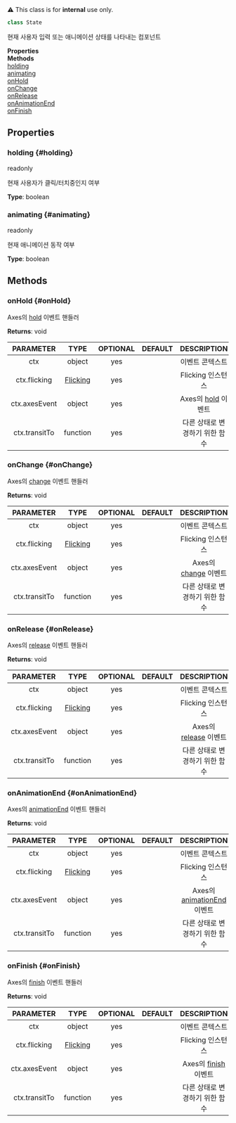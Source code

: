 
<div className="notification is-warning my-2">⚠️ This class is for <strong>internal</strong> use only.</div>

```ts
class State
```
현재 사용자 입력 또는 애니메이션 상태를 나타내는 컴포넌트

<div className="container">
    <div className="row mb-2"><div className="col col--6"><strong>Properties</strong></div><div className="col col--6"><strong>Methods</strong></div></div>
    <div className="row"><div className="col col--6"><a href="#holding">holding</a><br/><a href="#animating">animating</a></div><div className="col col--6"><a href="#onHold">onHold</a><br/><a href="#onChange">onChange</a><br/><a href="#onRelease">onRelease</a><br/><a href="#onAnimationEnd">onAnimationEnd</a><br/><a href="#onFinish">onFinish</a></div></div>
  </div>



## Properties

### holding {#holding}

<div className="bulma-tags">

<span className="bulma-tag is-warning">readonly</span>


</div>

현재 사용자가 클릭/터치중인지 여부

**Type**: boolean
















### animating {#animating}

<div className="bulma-tags">

<span className="bulma-tag is-warning">readonly</span>


</div>

현재 애니메이션 동작 여부

**Type**: boolean
















## Methods

### onHold {#onHold}

<div className="bulma-tags">




</div>

Axes의 [hold](https://naver#github#io/egjs-axes/release/latest/doc/eg#Axes#html#event-hold) 이벤트 핸들러





**Returns**: void




|PARAMETER|TYPE|OPTIONAL|DEFAULT|DESCRIPTION|
|:---:|:---:|:---:|:---:|:---:|
|ctx|object|yes||이벤트 콘텍스트|
|ctx.flicking|[Flicking](Flicking)|yes||Flicking 인스턴스|
|ctx.axesEvent|object|yes||Axes의 [hold](https://naver#github#io/egjs-axes/release/latest/doc/eg#Axes#html#event-hold) 이벤트|
|ctx.transitTo|function|yes||다른 상태로 변경하기 위한 함수|








### onChange {#onChange}

<div className="bulma-tags">




</div>

Axes의 [change](https://naver#github#io/egjs-axes/release/latest/doc/eg#Axes#html#event-change) 이벤트 핸들러





**Returns**: void




|PARAMETER|TYPE|OPTIONAL|DEFAULT|DESCRIPTION|
|:---:|:---:|:---:|:---:|:---:|
|ctx|object|yes||이벤트 콘텍스트|
|ctx.flicking|[Flicking](Flicking)|yes||Flicking 인스턴스|
|ctx.axesEvent|object|yes||Axes의 [change](https://naver#github#io/egjs-axes/release/latest/doc/eg#Axes#html#event-change) 이벤트|
|ctx.transitTo|function|yes||다른 상태로 변경하기 위한 함수|








### onRelease {#onRelease}

<div className="bulma-tags">




</div>

Axes의 [release](https://naver#github#io/egjs-axes/release/latest/doc/eg#Axes#html#event-release) 이벤트 핸들러





**Returns**: void




|PARAMETER|TYPE|OPTIONAL|DEFAULT|DESCRIPTION|
|:---:|:---:|:---:|:---:|:---:|
|ctx|object|yes||이벤트 콘텍스트|
|ctx.flicking|[Flicking](Flicking)|yes||Flicking 인스턴스|
|ctx.axesEvent|object|yes||Axes의 [release](https://naver#github#io/egjs-axes/release/latest/doc/eg#Axes#html#event-release) 이벤트|
|ctx.transitTo|function|yes||다른 상태로 변경하기 위한 함수|








### onAnimationEnd {#onAnimationEnd}

<div className="bulma-tags">




</div>

Axes의 [animationEnd](https://naver#github#io/egjs-axes/release/latest/doc/eg#Axes#html#event-animationEnd) 이벤트 핸들러





**Returns**: void




|PARAMETER|TYPE|OPTIONAL|DEFAULT|DESCRIPTION|
|:---:|:---:|:---:|:---:|:---:|
|ctx|object|yes||이벤트 콘텍스트|
|ctx.flicking|[Flicking](Flicking)|yes||Flicking 인스턴스|
|ctx.axesEvent|object|yes||Axes의 [animationEnd](https://naver#github#io/egjs-axes/release/latest/doc/eg#Axes#html#event-animationEnd) 이벤트|
|ctx.transitTo|function|yes||다른 상태로 변경하기 위한 함수|








### onFinish {#onFinish}

<div className="bulma-tags">




</div>

Axes의 [finish](https://naver#github#io/egjs-axes/release/latest/doc/eg#Axes#html#event-finish) 이벤트 핸들러





**Returns**: void




|PARAMETER|TYPE|OPTIONAL|DEFAULT|DESCRIPTION|
|:---:|:---:|:---:|:---:|:---:|
|ctx|object|yes||이벤트 콘텍스트|
|ctx.flicking|[Flicking](Flicking)|yes||Flicking 인스턴스|
|ctx.axesEvent|object|yes||Axes의 [finish](https://naver#github#io/egjs-axes/release/latest/doc/eg#Axes#html#event-finish) 이벤트|
|ctx.transitTo|function|yes||다른 상태로 변경하기 위한 함수|









